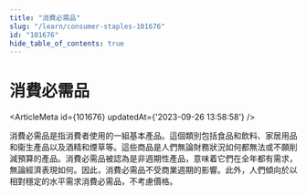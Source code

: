 ```yaml
---
title: "消費必需品"
slug: "/learn/consumer-staples-101676"
id: "101676"
hide_table_of_contents: true
---
```



# 消費必需品

<ArticleMeta id={101676} updatedAt={'2023-09-26 13:58:58'} />
<div className='border-solid border-b border-t-0 my-4 border-[var(--ifm-color-gray-300)]' />

消費必需品是指消費者使用的一組基本產品。這個類別包括食品和飲料、家居用品和衞生產品以及酒精和煙草等。這些商品是人們無論財務狀況如何都無法或不願削減預算的產品。消費必需品被認為是非週期性產品，意味着它們在全年都有需求，無論經濟表現如何。因此，消費必需品不受商業週期的影響。此外，人們傾向於以相對穩定的水平需求消費必需品，不考慮價格。

